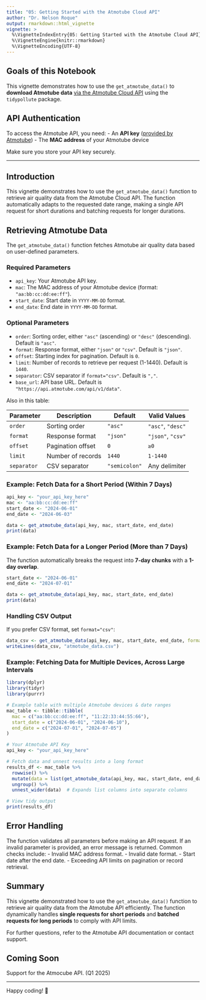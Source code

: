 ```yaml
---
title: "05: Getting Started with the Atmotube Cloud API"
author: "Dr. Nelson Roque"
output: rmarkdown::html_vignette
vignette: >
  %\VignetteIndexEntry{05: Getting Started with the Atmotube Cloud API}
  %\VignetteEngine{knitr::rmarkdown}
  %\VignetteEncoding{UTF-8}
---
```


## Goals of this Notebook

This vignette demonstrates how to use the `get_atmotube_data()` to **download Atmotube data** [via the Atmotube Cloud API](https://app.swaggerhub.com/apis-docs/Atmotube/cloud_api/1.4) using the `tidypollute` package.

## API Authentication

To access the Atmotube API, you need:
- An **API key** ([provided by Atmotube](https://atmotube.com/atmotube-support/atmotube-cloud-api#:~:text=Request-,API,-Key))
- The **MAC address** of your Atmotube device

Make sure you store your API key securely.

------------------------------------------------------------------------



## Introduction

This vignette demonstrates how to use the `get_atmotube_data()` function to retrieve air quality data from the Atmotube Cloud API. The function automatically adapts to the requested date range, making a single API request for short durations and batching requests for longer durations.

## Retrieving Atmotube Data

The `get_atmotube_data()` function fetches Atmotube air quality data based on user-defined parameters.

### Required Parameters
- `api_key`: Your Atmotube API key.
- `mac`: The MAC address of your Atmotube device (format: `"aa:bb:cc:dd:ee:ff"`).
- `start_date`: Start date in `YYYY-MM-DD` format.
- `end_date`: End date in `YYYY-MM-DD` format.

### Optional Parameters
- `order`: Sorting order, either `"asc"` (ascending) or `"desc"` (descending). Default is `"asc"`.
- `format`: Response format, either `"json"` or `"csv"`. Default is `"json"`.
- `offset`: Starting index for pagination. Default is `0`.
- `limit`: Number of records to retrieve per request (1-1440). Default is `1440`.
- `separator`: CSV separator if `format="csv"`. Default is `","`.
- `base_url`: API base URL. Default is `"https://api.atmotube.com/api/v1/data"`.

Also in this table:

| Parameter   | Description | Default | Valid Values |
|-------------|------------|---------|-------------|
| `order`     | Sorting order | `"asc"` | `"asc"`, `"desc"` |
| `format`    | Response format | `"json"` | `"json"`, `"csv"` |
| `offset`    | Pagination offset | `0` | `≥0` |
| `limit`     | Number of records | `1440` | `1-1440` |
| `separator` | CSV separator | `"semicolon"` | Any delimiter |

### Example: Fetch Data for a Short Period (Within 7 Days)

```r
api_key <- "your_api_key_here"
mac <- "aa:bb:cc:dd:ee:ff"
start_date <- "2024-06-01"
end_date <- "2024-06-03"

data <- get_atmotube_data(api_key, mac, start_date, end_date)
print(data)
```

### Example: Fetch Data for a Longer Period (More than 7 Days)

The function automatically breaks the request into **7-day chunks** with a **1-day overlap**.

```r
start_date <- "2024-06-01"
end_date <- "2024-07-01"

data <- get_atmotube_data(api_key, mac, start_date, end_date)
print(data)
```

### Handling CSV Output
If you prefer CSV format, set `format="csv"`:

```r
data_csv <- get_atmotube_data(api_key, mac, start_date, end_date, format="csv")
writeLines(data_csv, "atmotube_data.csv")
```

### Example: Fetching Data for Multiple Devices, Across Large Intervals

```r
library(dplyr)
library(tidyr)
library(purrr)

# Example table with multiple Atmotube devices & date ranges
mac_table <- tibble::tibble(
  mac = c("aa:bb:cc:dd:ee:ff", "11:22:33:44:55:66"),
  start_date = c("2024-06-01", "2024-06-10"),
  end_date = c("2024-07-01", "2024-07-05")
)

# Your Atmotube API Key
api_key <- "your_api_key_here"

# Fetch data and unnest results into a long format
results_df <- mac_table %>%
  rowwise() %>%
  mutate(data = list(get_atmotube_data(api_key, mac, start_date, end_date))) %>%
  ungroup() %>%
  unnest_wider(data)  # Expands list columns into separate columns

# View tidy output
print(results_df)
```

## Error Handling
The function validates all parameters before making an API request. If an invalid parameter is provided, an error message is returned. Common checks include:
- Invalid MAC address format.
- Invalid date format.
- Start date after the end date.
- Exceeding API limits on pagination or record retrieval.

## Summary
This vignette demonstrated how to use the `get_atmotube_data()` function to retrieve air quality data from the Atmotube API efficiently. The function dynamically handles **single requests for short periods** and **batched requests for long periods** to comply with API limits.

For further questions, refer to the Atmotube API documentation or contact support.

## Coming Soon

Support for the Atmocube API. (Q1 2025)

---

Happy coding! 🚀
